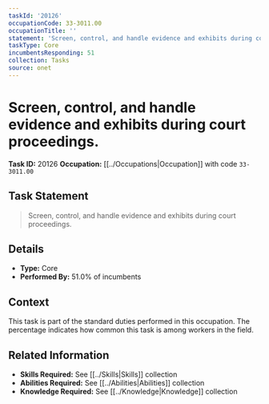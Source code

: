 ```yaml
---
taskId: '20126'
occupationCode: 33-3011.00
occupationTitle: ''
statement: 'Screen, control, and handle evidence and exhibits during court proceedings.'
taskType: Core
incumbentsResponding: 51
collection: Tasks
source: onet
---
```

# Screen, control, and handle evidence and exhibits during court proceedings.

**Task ID:** 20126
**Occupation:** [[../Occupations|Occupation]] with code `33-3011.00`

## Task Statement

> Screen, control, and handle evidence and exhibits during court proceedings.

## Details

- **Type:** Core
- **Performed By:** 51.0% of incumbents

## Context

This task is part of the standard duties performed in this occupation. The percentage indicates how common this task is among workers in the field.

## Related Information

- **Skills Required:** See [[../Skills|Skills]] collection
- **Abilities Required:** See [[../Abilities|Abilities]] collection
- **Knowledge Required:** See [[../Knowledge|Knowledge]] collection
